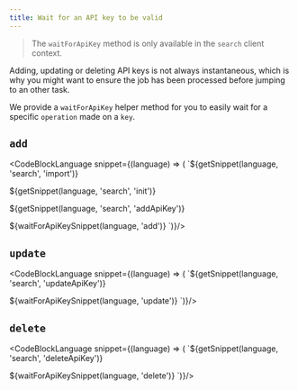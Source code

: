 ```yaml
---
title: Wait for an API key to be valid
---
```



> The `waitForApiKey` method is only available in the `search` client context.

Adding, updating or deleting API keys is not always instantaneous, which is why you might want to ensure the job has been processed before jumping to an other task.

We provide a `waitForApiKey` helper method for you to easily wait for a specific `operation` made on a `key`.

## `add`

<CodeBlockLanguage snippet={(language) => (
`${getSnippet(language, 'search', 'import')}

${getSnippet(language, 'search', 'init')}

${getSnippet(language, 'search', 'addApiKey')}

${waitForApiKeySnippet(language, 'add')}
`)}/>

## `update`

<CodeBlockLanguage snippet={(language) => (
`${getSnippet(language, 'search', 'updateApiKey')}

${waitForApiKeySnippet(language, 'update')}
`)}/>

## `delete`

<CodeBlockLanguage snippet={(language) => (
`${getSnippet(language, 'search', 'deleteApiKey')}

${waitForApiKeySnippet(language, 'delete')}
`)}/>
